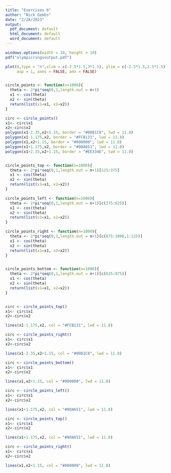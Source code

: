 ---
title: "Exercises 6"
author: "Nick Gembs"
date: "2/28/2023"
output:
  pdf_document: default
  html_document: default
  word_document: default
---

```{r}
windows.options(width = 10, height = 10)
pdf("olympicringsoutput.pdf")

plot(0,type = "n",xlim = c(-2.5*1.5,3*1.5), ylim = c(-2.5*1.5,2.5*1.5), 
     asp = 1, axes = FALSE, ann = FALSE)


circle_points <- function(n=1000){
  theta <- 2*pi*seq(0,1,length.out = n+1)
  x1 <- cos(theta)
  x2 <- sin(theta)
  return(list(x1=x1, x2=x2))
}

circ <- circle_points()
x1<- circ$x1
x2<-circ$x2
polygon(x1-2.35,x2+1.15, border = "#0081C8", lwd = 11.8)
polygon(x1-1.175,x2, border = "#FCB131", lwd = 11.8)
polygon(x1,x2+1.15, border = "#000000", lwd = 11.8)
polygon(x1+1.175,x2, border = "#00A651", lwd = 11.8)
polygon(x1+2.35,x2+1.15, border = "#EE334E", lwd = 11.8)


circle_points_top <- function(n=1000){
  theta <- 2*pi*seq(0,1,length.out = n+1)[125:375]
  x1 <- cos(theta)
  x2 <- sin(theta)
  return(list(x1=x1, x2=x2))
}

circle_points_left <- function(n=1000){
  theta <- 2*pi*seq(0,1,length.out = n+1)[c(375:625)]
  x1 <- cos(theta)
  x2 <- sin(theta)
  return(list(x1=x1, x2=x2))
}

circle_points_right <- function(n=1000){
  theta <- 2*pi*seq(0,1,length.out = n+1)[c(875:1000,1:125)]
  x1 <- cos(theta)
  x2 <- sin(theta)
  return(list(x1=x1, x2=x2))
}


circle_points_bottom <- function(n=1000){
  theta <- 2*pi*seq(0,1,length.out = n+1)[c(625:875)]
  x1 <- cos(theta)
  x2 <- sin(theta)
  return(list(x1=x1, x2=x2))
}


circ <- circle_points_top()
x1<- circ$x1
x2<-circ$x2

lines(x1-1.175,x2, col = "#FCB131", lwd = 11.8)

circ <- circle_points_right()
x1<- circ$x1
x2<-circ$x2

lines(x1-2.35,x2+1.15, col = "#0081C8", lwd = 11.8)

circ <- circle_points_bottom()
x1<- circ$x1
x2<-circ$x2

lines(x1,x2+1.15, col = "#000000", lwd = 11.8)

circ <- circle_points_left()
x1<- circ$x1
x2<-circ$x2

lines(x1+1.175,x2, col = "#00A651", lwd = 11.8)

circ <- circle_points_top()
x1<- circ$x1
x2<-circ$x2

lines(x1+1.175,x2, col = "#00A651", lwd = 11.8)

circ <- circle_points_right()
x1<- circ$x1
x2<-circ$x2

lines(x1,x2+1.15, col = "#000000", lwd = 11.8)


```

